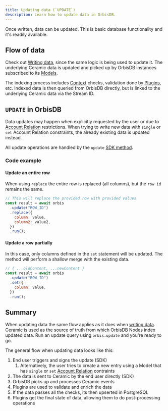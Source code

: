 ```yaml
---
title: Updating data (`UPDATE`)
description: Learn how to update data in OrbisDB.
---
```


Once written, data can be updated. This is basic database functionality and it's readily available.

## Flow of data

Check out [Writing data](/databases/orbisdb-managing-data/insert), since the same logic is being
used to update it. The underlying Ceramic data is updated and picked up by OrbisDB instances
subscribed to its [Models](/databases/orbisdb-managing-data/models).

The indexing process includes [Context](/databases/orbisdb-managing-data/contexts) checks,
validation done by [Plugins](/databases/orbisdb-plugins), etc. Indexed data is then queried from
OrbisDB directly, but is linked to the underlying Ceramic data via the Stream ID.

## `UPDATE` in OrbisDB

Data updates may happen when explicitly requested by the user or due to
[Account Relation](/databases/orbisdb-managing-data/models#account-relation) restrictions. When
trying to write new data with `single` or `set` Account Relation constraints, the already existing
data is updated instead.

All update operations are handled by the `update`
[SDK method](/databases/orbisdb-sdk-reference/update).

### Code example

#### Update an entire row

When using `replace` the entire row is replaced (all columns), but the `row id` remains the same.

```jsx
// This will replace the provided row with provided values
const result = await orbis
  .update("ROW_ID")
  .replace({
    column: value,
    column2: value2,
  })
  .run();
```

#### Update a row partially

In this case, only columns defined in the `set` statement will be updated. The method will perform a
shallow merge with the existing data.

```jsx
// { ...oldContent, ...newContent }
const result = await orbis
  .update("ROW_ID")
  .set({
    column: value,
  })
  .run();
```

## Summary

When updating data the same flow applies as it does when
[writing data](/databases/orbisdb-managing-data/insert). Ceramic is used as the source of truth from
which OrbisDB Nodes index updated data. Run an update query using `orbis.update` and you're ready to
go.

The general flow when updating data looks like this:

1. End user triggers and signs the update (SDK)
   1. Alternatively, the user tries to create a new entry using a Model that has `single` or `set`
      [Account Relation](/databases/orbisdb-managing-data/models#account-relation) contraints
2. The data is sent to Ceramic by the end user directly (SDK)
3. OrbisDB picks up and processes Ceramic events
4. Plugins are used to validate and enrich the data
5. If the data passes all the checks, its then upserted in PostgreSQL
6. Plugins get the final state of data, allowing them to do post-processing operations

